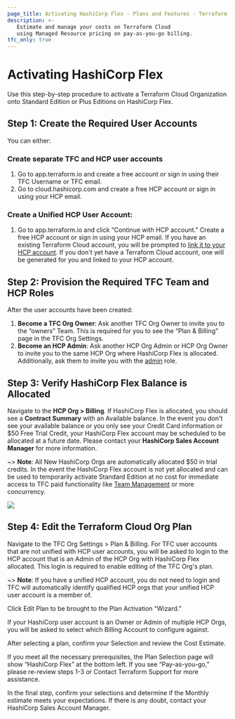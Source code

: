 ```yaml
---
page_title: Activating HashiCorp Flex - Plans and Features - Terraform Cloud
description: >-
   Estimate and manage your costs on Terraform Cloud 
   using Managed Resource pricing on pay-as-you-go billing.
tfc_only: true
---
```


# Activating HashiCorp Flex

Use this step-by-step procedure to activate a Terraform Cloud Organization onto Standard Edition or Plus Editions on HashiCorp Flex. 

## Step 1: Create the Required User Accounts

You can either:


### Create separate TFC and HCP user accounts

1. Go to app.terraform.io and create a free account or sign in using their TFC Username or TFC email.
1. Go to cloud.hashicorp.com and create a free HCP account or sign in using your HCP email.  

### Create a Unified HCP User Account:

1. Go to app.terraform.io and click “Continue with HCP account.” Create a free HCP account or sign in using your HCP email. If you have an existing Terraform Cloud account, you will be prompted to [link it to your HCP account](https://developer.hashicorp.com/terraform/cloud-docs/users-teams-organizations/users#linked-hcp-and-terraform-cloud-accounts). If you don't yet have a Terraform Cloud account, one will be generated for you and linked to your HCP account.  

## Step 2: Provision the Required TFC Team and HCP Roles

After the user accounts have been created:
1. **Become a TFC Org Owner**: Ask another TFC Org Owner to invite you to the “owners” Team.  This is required for you to see the “Plan & Billing” page in the TFC Org Settings.
1. **Become an HCP Admin**: Ask another HCP Org Admin or HCP Org Owner to invite you to the same HCP Org where HashiCorp Flex is allocated. Additionally, ask them to invite you with the [admin](https://developer.hashicorp.com/hcp/docs/hcp/admin/iam/users#organization-role) role. 

## Step 3: Verify HashiCorp Flex Balance is Allocated

Navigate to the **HCP Org > Billing**.  If HashiCorp Flex is allocated, you should see a **Contract Summary** with an Available balance. In the event you don't see your available balance or you only see your Credit Card information or $50 Free Trial Credit, your HashiCorp Flex account may be scheduled to be allocated at a future date.  Please contact your **HashiCorp Sales Account Manager** for more information.


~> **Note**: All New HashiCorp Orgs are automatically allocated $50 in trial credits. In the event the HashiCorp Flex account is not yet allocated and can be used to temporarily activate Standard Edition at no cost for immediate access to TFC paid functionality like [Team Management](https://developer.hashicorp.com/terraform/cloud-docs/users-teams-organizations/teams) or more concurrency.

![](/img/docs/tfc-account-summary.png)

## Step 4: Edit the Terraform Cloud Org Plan

Navigate to the TFC Org Settings > Plan & Billing.  For TFC user accounts that are not unified with HCP user accounts, you will be asked to login to the HCP account that is an Admin of the HCP Org with HashiCorp Flex allocated.  This login is required to enable editing of the TFC Org's plan.  

~> **Note**: If you have a unified HCP account, you do not need to login and TFC will automatically identify qualified HCP orgs that your unified HCP user account is a member of.

Click Edit Plan to be brought to the Plan Activation “Wizard.”  

If your HashiCorp user account is an Owner or Admin of multiple HCP Orgs, you will be asked to select which Billing Account to configure against.





After selecting a plan, confirm your Selection and review the Cost Estimate.

If you meet all the necessary prerequisites, the Plan Selection page will show “HashiCorp Flex” at the bottom left. If you see “Pay-as-you-go,” please re-review steps 1-3 or Contact Terraform Support for more assistance.



In the final step, confirm your selections and determine if the Monthly estimate meets your expectations.  If there is any doubt, contact your HashiCorp Sales Account Manager.


